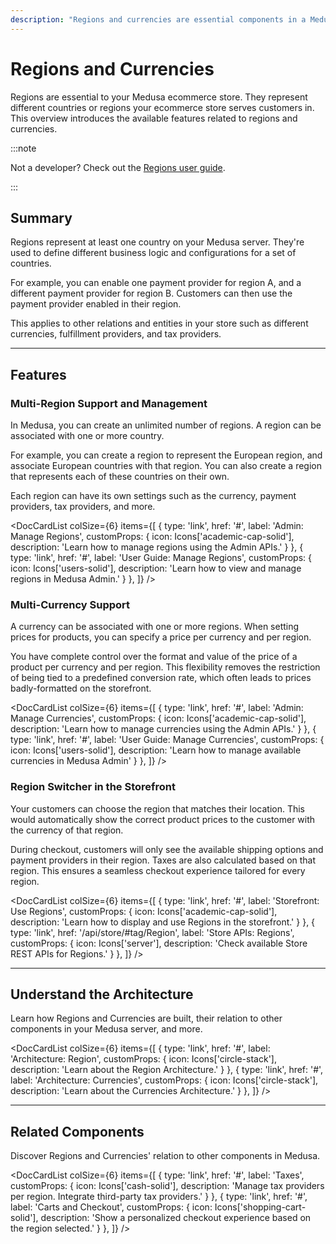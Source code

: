 ```yaml
---
description: "Regions and currencies are essential components in a Medusa ecommerce store. Learn about the available features and guides."
---
```



# Regions and Currencies

Regions are essential to your Medusa ecommerce store. They represent different countries or regions your ecommerce store serves customers in. This overview introduces the available features related to regions and currencies.

:::note

Not a developer? Check out the [Regions user guide](../../user-guide/regions/index.md).

:::

## Summary

Regions represent at least one country on your Medusa server. They're used to define different business logic and configurations for a set of countries.

For example, you can enable one payment provider for region A, and a different payment provider for region B. Customers can then use the payment provider enabled in their region.

This applies to other relations and entities in your store such as different currencies, fulfillment providers, and tax providers.

---

## Features

### Multi-Region Support and Management

In Medusa, you can create an unlimited number of regions. A region can be associated with one or more country.

For example, you can create a region to represent the European region, and associate European countries with that region. You can also create a region that represents each of these countries on their own.

Each region can have its own settings such as the currency, payment providers, tax providers, and more.

<DocCardList colSize={6} items={[
  {
    type: 'link',
    href: '#',
    label: 'Admin: Manage Regions',
    customProps: {
      icon: Icons['academic-cap-solid'],
      description: 'Learn how to manage regions using the Admin APIs.'
    }
  },
  {
    type: 'link',
    href: '#',
    label: 'User Guide: Manage Regions',
    customProps: {
      icon: Icons['users-solid'],
      description: 'Learn how to view and manage regions in Medusa Admin.'
    }
  },
]} />

### Multi-Currency Support

A currency can be associated with one or more regions. When setting prices for products, you can specify a price per currency and per region.

You have complete control over the format and value of the price of a product per currency and per region. This flexibility removes the restriction of being tied to a predefined conversion rate, which often leads to prices badly-formatted on the storefront.

<DocCardList colSize={6} items={[
  {
    type: 'link',
    href: '#',
    label: 'Admin: Manage Currencies',
    customProps: {
      icon: Icons['academic-cap-solid'],
      description: 'Learn how to manage currencies using the Admin APIs.'
    }
  },
  {
    type: 'link',
    href: '#',
    label: 'User Guide: Manage Currencies',
    customProps: {
      icon: Icons['users-solid'],
      description: 'Learn how to manage available currencies in Medusa Admin'
    }
  },
]} />

### Region Switcher in the Storefront

Your customers can choose the region that matches their location. This would automatically show the correct product prices to the customer with the currency of that region.

During checkout, customers will only see the available shipping options and payment providers in their region. Taxes are also calculated based on that region. This ensures a seamless checkout experience tailored for every region.

<DocCardList colSize={6} items={[
  {
    type: 'link',
    href: '#',
    label: 'Storefront: Use Regions',
    customProps: {
      icon: Icons['academic-cap-solid'],
      description: 'Learn how to display and use Regions in the storefront.'
    }
  },
  {
    type: 'link',
    href: '/api/store/#tag/Region',
    label: 'Store APIs: Regions',
    customProps: {
      icon: Icons['server'],
      description: 'Check available Store REST APIs for Regions.'
    }
  },
]} />

---

## Understand the Architecture

Learn how Regions and Currencies are built, their relation to other components in your Medusa server, and more.

<DocCardList colSize={6} items={[
  {
    type: 'link',
    href: '#',
    label: 'Architecture: Region',
    customProps: {
      icon: Icons['circle-stack'],
      description: 'Learn about the Region Architecture.'
    }
  },
  {
    type: 'link',
    href: '#',
    label: 'Architecture: Currencies',
    customProps: {
      icon: Icons['circle-stack'],
      description: 'Learn about the Currencies Architecture.'
    }
  },
]} />

---

## Related Components

Discover Regions and Currencies' relation to other components in Medusa.

<DocCardList colSize={6} items={[
  {
    type: 'link',
    href: '#',
    label: 'Taxes',
    customProps: {
      icon: Icons['cash-solid'],
      description: 'Manage tax providers per region. Integrate third-party tax providers.'
    }
  },
  {
    type: 'link',
    href: '#',
    label: 'Carts and Checkout',
    customProps: {
      icon: Icons['shopping-cart-solid'],
      description: 'Show a personalized checkout experience based on the region selected.'
    }
  },
]} />
